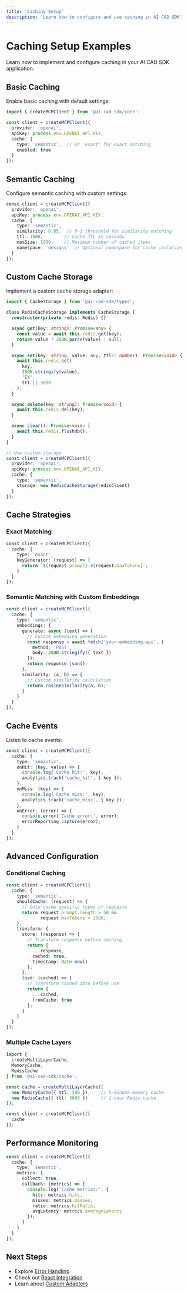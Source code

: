 ```yaml
---
title: 'Caching Setup'
description: 'Learn how to configure and use caching in AI CAD SDK'
---
```


# Caching Setup Examples

Learn how to implement and configure caching in your AI CAD SDK application.

## Basic Caching

Enable basic caching with default settings:

```typescript
import { createMCPClient } from '@ai-cad-sdk/core';

const client = createMCPClient({
  provider: 'openai',
  apiKey: process.env.OPENAI_API_KEY,
  cache: {
    type: 'semantic',  // or 'exact' for exact matching
    enabled: true
  }
});
```

## Semantic Caching

Configure semantic caching with custom settings:

```typescript
const client = createMCPClient({
  provider: 'openai',
  apiKey: process.env.OPENAI_API_KEY,
  cache: {
    type: 'semantic',
    similarity: 0.85,  // 0-1 threshold for similarity matching
    ttl: 3600,        // Cache TTL in seconds
    maxSize: 1000,    // Maximum number of cached items
    namespace: 'designs'  // Optional namespace for cache isolation
  }
});
```

## Custom Cache Storage

Implement a custom cache storage adapter:

```typescript
import { CacheStorage } from '@ai-cad-sdk/types';

class RedisCacheStorage implements CacheStorage {
  constructor(private redis: Redis) {}

  async get(key: string): Promise<any> {
    const value = await this.redis.get(key);
    return value ? JSON.parse(value) : null;
  }

  async set(key: string, value: any, ttl?: number): Promise<void> {
    await this.redis.set(
      key,
      JSON.stringify(value),
      'EX',
      ttl || 3600
    );
  }

  async delete(key: string): Promise<void> {
    await this.redis.del(key);
  }

  async clear(): Promise<void> {
    await this.redis.flushdb();
  }
}

// Use custom storage
const client = createMCPClient({
  provider: 'openai',
  apiKey: process.env.OPENAI_API_KEY,
  cache: {
    type: 'semantic',
    storage: new RedisCacheStorage(redisClient)
  }
});
```

## Cache Strategies

### Exact Matching

```typescript
const client = createMCPClient({
  cache: {
    type: 'exact',
    keyGenerator: (request) => {
      return `${request.prompt}:${request.maxTokens}`;
    }
  }
});
```

### Semantic Matching with Custom Embeddings

```typescript
const client = createMCPClient({
  cache: {
    type: 'semantic',
    embeddings: {
      generate: async (text) => {
        // Custom embedding generation
        const response = await fetch('your-embedding-api', {
          method: 'POST',
          body: JSON.stringify({ text })
        });
        return response.json();
      },
      similarity: (a, b) => {
        // Custom similarity calculation
        return cosineSimilarity(a, b);
      }
    }
  }
});
```

## Cache Events

Listen to cache events:

```typescript
const client = createMCPClient({
  cache: {
    type: 'semantic',
    onHit: (key, value) => {
      console.log('Cache hit:', key);
      analytics.track('cache_hit', { key });
    },
    onMiss: (key) => {
      console.log('Cache miss:', key);
      analytics.track('cache_miss', { key });
    },
    onError: (error) => {
      console.error('Cache error:', error);
      errorReporting.capture(error);
    }
  }
});
```

## Advanced Configuration

### Conditional Caching

```typescript
const client = createMCPClient({
  cache: {
    type: 'semantic',
    shouldCache: (request) => {
      // Only cache specific types of requests
      return request.prompt.length > 50 &&
             request.maxTokens < 1000;
    },
    transform: {
      store: (response) => {
        // Transform response before caching
        return {
          ...response,
          cached: true,
          timestamp: Date.now()
        };
      },
      load: (cached) => {
        // Transform cached data before use
        return {
          ...cached,
          fromCache: true
        };
      }
    }
  }
});
```

### Multiple Cache Layers

```typescript
import {
  createMultiLayerCache,
  MemoryCache,
  RedisCache
} from '@ai-cad-sdk/cache';

const cache = createMultiLayerCache([
  new MemoryCache({ ttl: 300 }),    // 5-minute memory cache
  new RedisCache({ ttl: 3600 })     // 1-hour Redis cache
]);

const client = createMCPClient({
  cache
});
```

## Performance Monitoring

```typescript
const client = createMCPClient({
  cache: {
    type: 'semantic',
    metrics: {
      collect: true,
      callback: (metrics) => {
        console.log('Cache metrics:', {
          hits: metrics.hits,
          misses: metrics.misses,
          ratio: metrics.hitRatio,
          avgLatency: metrics.averageLatency
        });
      }
    }
  }
});
```

## Next Steps

- Explore [Error Handling](/docs/examples/error-handling)
- Check out [React Integration](/docs/examples/react-components)
- Learn about [Custom Adapters](/docs/examples/custom-adapter) 